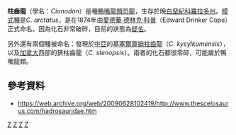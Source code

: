 {{Automatic Taxobox
| taxon = Cionodon
| status = fossil
| fossil_range = 晚[[白堊紀|白堊紀]], {{fossilrange|66}}
| image = Cionodon arctatus.jpg
| image_caption = 
| authority = [[愛德華·德林克·科普|Cope]], 1874 
}}

'''柱齒龍'''（學名：''Cionodon''）是種[[鴨嘴龍類|鴨嘴龍類]][[恐龍|恐龍]]，生存於晚[[白堊紀|白堊紀]][[科羅拉多州|科羅拉多州]]。[[模式種|模式種]]是''C. arctatus''，是在1874年由[[愛德華·德林克·科普|愛德華·德林克·科普]]（Edward Drinker Cope）正式命名。因為化石非常破碎，目前的狀態為[[疑名|疑名]]。

另外還有兩個種被命名：發現於[[中亞|中亞]]的[[巴克龍屬|基塞爾庫姆柱齒龍]]（''C. kysylkumensis''），以及[[加拿大|加拿大]]西部的狹柱齒龍（''C. stenopsis''）。兩者的化石都很零碎，可能屬於鴨嘴龍類。

==參考資料==
* https://web.archive.org/web/20090628102419/http://www.thescelosaurus.com/hadrosauridae.htm
{{鳥腳亞目|R.}}
{{Taxonbar|from=Q2973290}}
{{dinosaur-stub}}
[[Category:可疑的恐龍|Z]]
[[Category:上白堊紀恐龍|Z]]
[[Category:鴨嘴龍科|Z]]
[[Category:北美洲恐龍|Z]]